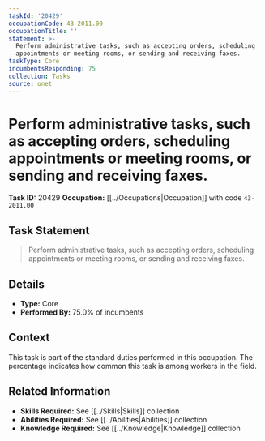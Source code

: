 ```yaml
---
taskId: '20429'
occupationCode: 43-2011.00
occupationTitle: ''
statement: >-
  Perform administrative tasks, such as accepting orders, scheduling
  appointments or meeting rooms, or sending and receiving faxes.
taskType: Core
incumbentsResponding: 75
collection: Tasks
source: onet
---
```

# Perform administrative tasks, such as accepting orders, scheduling appointments or meeting rooms, or sending and receiving faxes.

**Task ID:** 20429
**Occupation:** [[../Occupations|Occupation]] with code `43-2011.00`

## Task Statement

> Perform administrative tasks, such as accepting orders, scheduling appointments or meeting rooms, or sending and receiving faxes.

## Details

- **Type:** Core
- **Performed By:** 75.0% of incumbents

## Context

This task is part of the standard duties performed in this occupation. The percentage indicates how common this task is among workers in the field.

## Related Information

- **Skills Required:** See [[../Skills|Skills]] collection
- **Abilities Required:** See [[../Abilities|Abilities]] collection
- **Knowledge Required:** See [[../Knowledge|Knowledge]] collection
